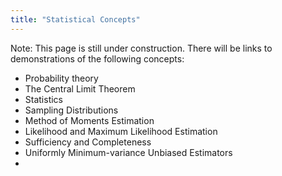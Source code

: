 ```yaml
---
title: "Statistical Concepts"
---
```


Note: This page is still under construction. There will be links to demonstrations of the following concepts:

* Probability theory
* The Central Limit Theorem
* Statistics
* Sampling Distributions
* Method of Moments Estimation
* Likelihood and Maximum Likelihood Estimation
* Sufficiency and Completeness
* Uniformly Minimum-variance Unbiased Estimators
* 